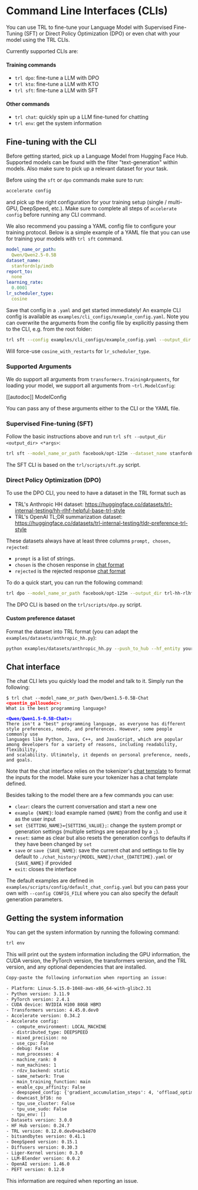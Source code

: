 # Command Line Interfaces (CLIs)

You can use TRL to fine-tune your Language Model with Supervised Fine-Tuning (SFT) or Direct Policy Optimization (DPO) or even chat with your model using the TRL CLIs.

Currently supported CLIs are:

#### Training commands

- `trl dpo`: fine-tune a LLM with DPO
- `trl kto`: fine-tune a LLM with KTO
- `trl sft`: fine-tune a LLM with SFT

#### Other commands

- `trl chat`: quickly spin up a LLM fine-tuned for chatting
- `trl env`: get the system information

## Fine-tuning with the CLI

Before getting started, pick up a Language Model from Hugging Face Hub. Supported models can be found with the filter "text-generation" within models. Also make sure to pick up a relevant dataset for your task.

Before using the `sft` or `dpo` commands make sure to run:
```bash
accelerate config
```
and pick up the right configuration for your training setup (single / multi-GPU, DeepSpeed, etc.). Make sure to complete all steps of `accelerate config` before running any CLI command.

We also recommend you passing a YAML config file to configure your training protocol. Below is a simple example of a YAML file that you can use for training your models with `trl sft` command.

```yaml
model_name_or_path:
  Qwen/Qwen2.5-0.5B
dataset_name:
  stanfordnlp/imdb
report_to:
  none
learning_rate:
  0.0001
lr_scheduler_type:
  cosine
```

Save that config in a `.yaml` and get started immediately! An example CLI config is available as `examples/cli_configs/example_config.yaml`. Note you can overwrite the arguments from the config file by explicitly passing them to the CLI, e.g. from the root folder:

```bash
trl sft --config examples/cli_configs/example_config.yaml --output_dir test-trl-cli --lr_scheduler_type cosine_with_restarts
```

Will force-use `cosine_with_restarts` for `lr_scheduler_type`.

### Supported Arguments 

We do support all arguments from `transformers.TrainingArguments`, for loading your model, we support all arguments from `~trl.ModelConfig`:

[[autodoc]] ModelConfig

You can pass any of these arguments either to the CLI or the YAML file.

### Supervised Fine-tuning (SFT)

Follow the basic instructions above and run `trl sft --output_dir <output_dir> <*args>`: 

```bash
trl sft --model_name_or_path facebook/opt-125m --dataset_name stanfordnlp/imdb --output_dir opt-sft-imdb
```

The SFT CLI is based on the `trl/scripts/sft.py` script.

### Direct Policy Optimization (DPO)

To use the DPO CLI, you need to have a dataset in the TRL format such as 

* TRL's Anthropic HH dataset: https://huggingface.co/datasets/trl-internal-testing/hh-rlhf-helpful-base-trl-style
* TRL's OpenAI TL;DR summarization dataset: https://huggingface.co/datasets/trl-internal-testing/tldr-preference-trl-style

These datasets always have at least three columns `prompt, chosen, rejected`:

* `prompt` is a list of strings.
* `chosen` is the chosen response in [chat format](https://huggingface.co/docs/transformers/main/en/chat_templating)
* `rejected` is the rejected response [chat format](https://huggingface.co/docs/transformers/main/en/chat_templating) 


To do a quick start, you can run the following command:

```bash
trl dpo --model_name_or_path facebook/opt-125m --output_dir trl-hh-rlhf --dataset_name trl-internal-testing/hh-rlhf-helpful-base-trl-style
```


The DPO CLI is based on the `trl/scripts/dpo.py` script.


#### Custom preference dataset

Format the dataset into TRL format (you can adapt the `examples/datasets/anthropic_hh.py`):

```bash
python examples/datasets/anthropic_hh.py --push_to_hub --hf_entity your-hf-org
```

## Chat interface

The chat CLI lets you quickly load the model and talk to it. Simply run the following:

<pre><code>$ trl chat --model_name_or_path Qwen/Qwen1.5-0.5B-Chat 
<strong><span style="color: red;">&lt;quentin_gallouedec&gt;:</span></strong>
What is the best programming language?

<strong><span style="color: blue;">&lt;Qwen/Qwen1.5-0.5B-Chat&gt;:</span></strong>
There isn't a "best" programming language, as everyone has different style preferences, needs, and preferences. However, some people commonly use   
languages like Python, Java, C++, and JavaScript, which are popular among developers for a variety of reasons, including readability, flexibility,  
and scalability. Ultimately, it depends on personal preference, needs, and goals.
</code></pre>

Note that the chat interface relies on the tokenizer's [chat template](https://huggingface.co/docs/transformers/chat_templating) to format the inputs for the model. Make sure your tokenizer has a chat template defined.

Besides talking to the model there are a few commands you can use:

- `clear`: clears the current conversation and start a new one
- `example {NAME}`: load example named `{NAME}` from the config and use it as the user input
- `set {SETTING_NAME}={SETTING_VALUE};`: change the system prompt or generation settings (multiple settings are separated by a `;`).
- `reset`: same as clear but also resets the generation configs to defaults if they have been changed by `set`
- `save` or `save {SAVE_NAME}`: save the current chat and settings to file by default to `./chat_history/{MODEL_NAME}/chat_{DATETIME}.yaml` or `{SAVE_NAME}` if provided
- `exit`: closes the interface

The default examples are defined in `examples/scripts/config/default_chat_config.yaml` but you can pass your own with `--config CONFIG_FILE` where you can also specify the default generation parameters.

## Getting the system information

You can get the system information by running the following command:

```bash
trl env
```

This will print out the system information including the GPU information, the CUDA version, the PyTorch version, the transformers version, and the TRL version, and any optional dependencies that are installed.

```txt
Copy-paste the following information when reporting an issue:

- Platform: Linux-5.15.0-1048-aws-x86_64-with-glibc2.31
- Python version: 3.11.9
- PyTorch version: 2.4.1
- CUDA device: NVIDIA H100 80GB HBM3
- Transformers version: 4.45.0.dev0
- Accelerate version: 0.34.2
- Accelerate config: 
  - compute_environment: LOCAL_MACHINE
  - distributed_type: DEEPSPEED
  - mixed_precision: no
  - use_cpu: False
  - debug: False
  - num_processes: 4
  - machine_rank: 0
  - num_machines: 1
  - rdzv_backend: static
  - same_network: True
  - main_training_function: main
  - enable_cpu_affinity: False
  - deepspeed_config: {'gradient_accumulation_steps': 4, 'offload_optimizer_device': 'none', 'offload_param_device': 'none', 'zero3_init_flag': False, 'zero_stage': 2}
  - downcast_bf16: no
  - tpu_use_cluster: False
  - tpu_use_sudo: False
  - tpu_env: []
- Datasets version: 3.0.0
- HF Hub version: 0.24.7
- TRL version: 0.12.0.dev0+acb4d70
- bitsandbytes version: 0.41.1
- DeepSpeed version: 0.15.1
- Diffusers version: 0.30.3
- Liger-Kernel version: 0.3.0
- LLM-Blender version: 0.0.2
- OpenAI version: 1.46.0
- PEFT version: 0.12.0
```

This information are required when reporting an issue.
